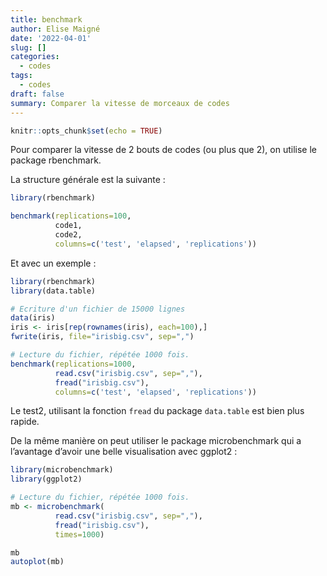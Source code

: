 ```yaml
---
title: benchmark
author: Elise Maigné
date: '2022-04-01'
slug: []
categories:
  - codes
tags:
  - codes
draft: false
summary: Comparer la vitesse de morceaux de codes
---
```


```r
knitr::opts_chunk$set(echo = TRUE)
```

Pour comparer la vitesse de 2 bouts de codes (ou plus que 2), on utilise le package rbenchmark.

La structure générale est la suivante : 

```r
library(rbenchmark)

benchmark(replications=100,
          code1,
          code2,
          columns=c('test', 'elapsed', 'replications'))

```

Et avec un exemple :

```r
library(rbenchmark)
library(data.table)

# Ecriture d'un fichier de 15000 lignes 
data(iris)
iris <- iris[rep(rownames(iris), each=100),]
fwrite(iris, file="irisbig.csv", sep=",")

# Lecture du fichier, répétée 1000 fois. 
benchmark(replications=1000,
          read.csv("irisbig.csv", sep=","),
          fread("irisbig.csv"),
          columns=c('test', 'elapsed', 'replications'))
```

Le test2, utilisant la fonction `fread` du package `data.table` est bien plus rapide. 

De la même manière on peut utiliser le package microbenchmark qui a l'avantage d'avoir une belle visualisation avec ggplot2 :

```r
library(microbenchmark)
library(ggplot2)

# Lecture du fichier, répétée 1000 fois. 
mb <- microbenchmark(
          read.csv("irisbig.csv", sep=","),
          fread("irisbig.csv"),
          times=1000)

mb
autoplot(mb)
```
